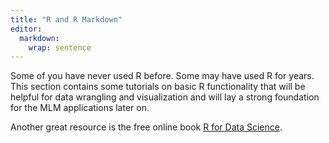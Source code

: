 ```yaml
---
title: "R and R Markdown"
editor: 
  markdown: 
    wrap: sentence
---
```


Some of you have never used R before.
Some may have used R for years.
This section contains some tutorials on basic R functionality that will be helpful for data wrangling and visualization and will lay a strong foundation for the MLM applications later on.

Another great resource is the free online book [R for Data Science](https://r4ds.hadley.nz).
